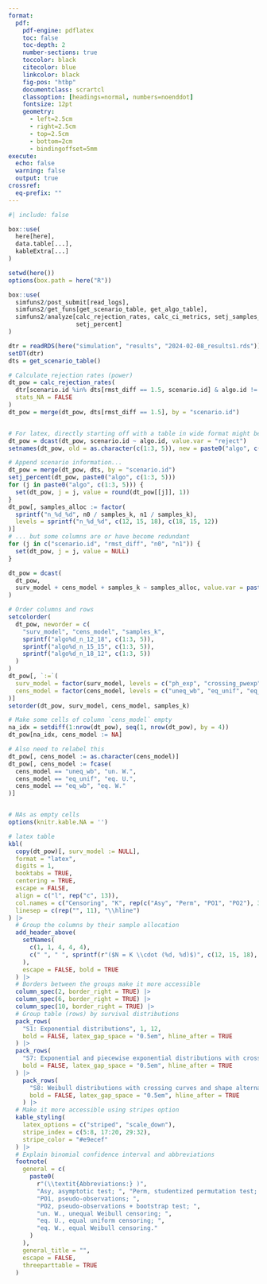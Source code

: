 ```yaml
---
format:
  pdf:
    pdf-engine: pdflatex
    toc: false
    toc-depth: 2
    number-sections: true
    toccolor: black
    citecolor: blue
    linkcolor: black
    fig-pos: "htbp"
    documentclass: scrartcl
    classoption: [headings=normal, numbers=noenddot]
    fontsize: 12pt
    geometry:
      - left=2.5cm
      - right=2.5cm
      - top=2.5cm
      - bottom=2cm
      - bindingoffset=5mm
execute: 
  echo: false
  warning: false
  output: true
crossref: 
  eq-prefix: ""
---
```


```r
#| include: false

box::use(
  here[here],
  data.table[...],
  kableExtra[...]
)

setwd(here())
options(box.path = here("R"))

box::use(
  simfuns2/post_submit[read_logs],
  simfuns2/get_funs[get_scenario_table, get_algo_table],
  simfuns2/analyze[calc_rejection_rates, calc_ci_metrics, setj_samples_alloc,
                   setj_percent]
)

dtr = readRDS(here("simulation", "results", "2024-02-08_results1.rds"))
setDT(dtr)
dts = get_scenario_table()
```

```r
# Calculate rejection rates (power)
dt_pow = calc_rejection_rates(
  dtr[scenario.id %in% dts[rmst_diff == 1.5, scenario.id] & algo.id != 4],
  stats_NA = FALSE
)
dt_pow = merge(dt_pow, dts[rmst_diff == 1.5], by = "scenario.id")


# For latex, directly starting off with a table in wide format might be easier
dt_pow = dcast(dt_pow, scenario.id ~ algo.id, value.var = "reject")
setnames(dt_pow, old = as.character(c(1:3, 5)), new = paste0("algo", c(1:3, 5)))

# Append scenario information...
dt_pow = merge(dt_pow, dts, by = "scenario.id")
setj_percent(dt_pow, paste0("algo", c(1:3, 5)))
for (j in paste0("algo", c(1:3, 5))) {
  set(dt_pow, j = j, value = round(dt_pow[[j]], 1))
}
dt_pow[, samples_alloc := factor(
  sprintf("n_%d_%d", n0 / samples_k, n1 / samples_k),
  levels = sprintf("n_%d_%d", c(12, 15, 18), c(18, 15, 12))
)]
# ... but some columns are or have become redundant
for (j in c("scenario.id", "rmst_diff", "n0", "n1")) {
  set(dt_pow, j = j, value = NULL)
}

dt_pow = dcast(
  dt_pow,
  surv_model + cens_model + samples_k ~ samples_alloc, value.var = paste0("algo", c(1:3, 5))
)

# Order columns and rows
setcolorder(
  dt_pow, neworder = c(
    "surv_model", "cens_model", "samples_k",
    sprintf("algo%d_n_12_18", c(1:3, 5)),
    sprintf("algo%d_n_15_15", c(1:3, 5)),
    sprintf("algo%d_n_18_12", c(1:3, 5))
  )
)
dt_pow[, `:=`(
  surv_model = factor(surv_model, levels = c("ph_exp", "crossing_pwexp", "crossing_wb")),
  cens_model = factor(cens_model, levels = c("uneq_wb", "eq_unif", "eq_wb"))
)]
setorder(dt_pow, surv_model, cens_model, samples_k)

# Make some cells of column `cens_model` empty
na_idx = setdiff(1:nrow(dt_pow), seq(1, nrow(dt_pow), by = 4))
dt_pow[na_idx, cens_model := NA]

# Also need to relabel this
dt_pow[, cens_model := as.character(cens_model)]
dt_pow[, cens_model := fcase(
  cens_model == "uneq_wb", "un. W.",
  cens_model == "eq_unif", "eq. U.",
  cens_model == "eq_wb", "eq. W."
)]


# NAs as empty cells
options(knitr.kable.NA = '')

# latex table
kbl(
  copy(dt_pow)[, surv_model := NULL],
  format = "latex",
  digits = 1,
  booktabs = TRUE,
  centering = TRUE,
  escape = FALSE,
  align = c("l", rep("c", 13)),
  col.names = c("Censoring", "K", rep(c("Asy", "Perm", "PO1", "PO2"), 3)),
  linesep = c(rep("", 11), "\\hline")
) |>
  # Group the columns by their sample allocation
  add_header_above(
    setNames(
      c(1, 1, 4, 4, 4),
      c(" ", " ", sprintf(r"($N = K \\cdot (%d, %d)$)", c(12, 15, 18), c(18, 15, 12)))
    ),
    escape = FALSE, bold = TRUE
  ) |>
  # Borders between the groups make it more accessible
  column_spec(2, border_right = TRUE) |>
  column_spec(6, border_right = TRUE) |>
  column_spec(10, border_right = TRUE) |>
  # Group table (rows) by survival distributions
  pack_rows(
    "S1: Exponential distributions", 1, 12,
    bold = FALSE, latex_gap_space = "0.5em", hline_after = TRUE
  ) |>
  pack_rows(
    "S7: Exponential and piecewise exponential distributions with crossing curves", 13, 24,
    bold = FALSE, latex_gap_space = "0.5em", hline_after = TRUE
  ) |>
    pack_rows(
      "S8: Weibull distributions with crossing curves and shape alternatives", 25, 36,
      bold = FALSE, latex_gap_space = "0.5em", hline_after = TRUE
    ) |>
  # Make it more accessible using stripes option
  kable_styling(
    latex_options = c("striped", "scale_down"),
    stripe_index = c(5:8, 17:20, 29:32),
    stripe_color = "#e9ecef"
  ) |>
  # Explain binomial confidence interval and abbreviations
  footnote(
    general = c(
      paste0(
        r"(\\textit{Abbreviations:} )",
        "Asy, asymptotic test; ", "Perm, studentized permutation test; ",
        "PO1, pseudo-observations; ",
        "PO2, pseudo-observations + bootstrap test; ",
        "un. W., unequal Weibull censoring; ",
        "eq. U., equal uniform censoring; ",
        "eq. W., equal Weibull censoring."
      )
    ),
    general_title = "",
    escape = FALSE,
    threeparttable = TRUE
  )
```

